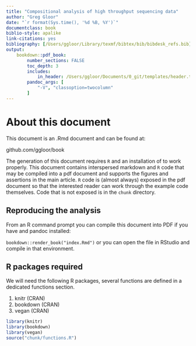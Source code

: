 ```yaml
---
title: "Compositional analysis of high throughput sequencing data"
author: "Greg Gloor"
date: "`r format(Sys.time(), '%d %B, %Y')`"
documentclass: book
biblio-style: apalike
link-citations: yes
bibliography: [/Users/ggloor/Library/texmf/bibtex/bib/bibdesk_refs.bib]
output:
    bookdown::pdf_book:
        number_sections: FALSE
        toc_depth: 3
        includes:
            in_header: /Users/ggloor/Documents/0_git/templates/header.tex
        pandoc_args: [
            "-V", "classoption=twocolumn"
        ]
---
```


# About this document {#about}

This document is an .Rmd document and can be found at:

github.com/ggloor/book

The generation of this document requires `R` and an installation of \LaTeX to work properly. This document contains interspersed markdown and `R` code that may be compiled into a pdf document and supports the figures and assertions in the main article. `R` code is (almost always) exposed in the pdf document so that the interested reader can work through the example code themselves. Code that is not exposed is in the `chunk` directory.

## Reproducing the analysis

From an R command prompt you can compile this document into PDF if you have \LaTeX and pandoc installed:

`bookdown::render_book("index.Rmd")` or you can open the file in RStudio and compile in that environment.

## R packages required

We will need the following R packages, several functions are defined in a dedicated functions section.

1. knitr (CRAN)
2. bookdown (CRAN)
3. vegan (CRAN)

```r

library(knitr)
library(bookdown)
library(vegan)
source("chunk/functions.R")
```
